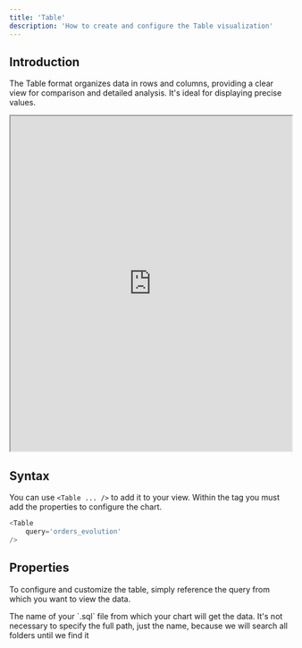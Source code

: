 ```yaml
---
title: 'Table'
description: 'How to create and configure the Table visualization'
---
```


## Introduction
The Table format organizes data in rows and columns, providing a clear view for comparison and detailed analysis. It's ideal for displaying precise values.

<iframe class="rounded-xl" src="http://localhost:3001/visualizations/table" width="100%" height="600"> </iframe>

## Syntax
You can use `<Table ... />` to add it to your view. Within the tag you must add the properties to configure the chart.

``` js
<Table
	query='orders_evolution'
/>
```

## Properties
To configure and customize the table, simply reference the query from which you want to view the data.

<ParamField path="query" type="string" required>
    The name of your `.sql` file from which your chart will get the data. It's not necessary to specify the full path, just the name, because we will search all folders until we find it
</ParamField>